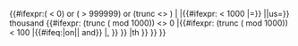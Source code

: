 <includeonly><!-- 
-->{{#ifexpr:({{{1}}} < 0) or ({{{1}}} > 999999) or (trunc {{{1}}} <> {{{1}}})<!--
   -->|{{error|{{tlx|Ordinal to word/0 to 999999}}: value "{{{1}}}" is not a natural number in the range 0 to 999,999}}<!--
   -->|{{#ifexpr:{{{1}}} < 1000<!--
      -->|{{Ordinal to word/0 to 999|{{{1}}}|us={{{us|}}}|zeroth{{#ifeq:{{{zeroth|}}}|{{{zeroth|-}}}||x}}={{{zeroth|}}}}}<!--
      -->|{{Cardinal to word/0 to 999|{{#expr: trunc ({{{1}}} div 1000)}}|us={{{us|}}}}} thousand<!--
       -->{{#ifexpr: (trunc ({{{1}}} mod 1000)) <> 0<!--
         -->|{{#ifexpr: (trunc ({{{1}}} mod 1000)) < 100<!--
            -->|{{#ifeq:{{{us|off}}}|on||&#32;and}}<!--
            -->|,<!--
          -->}}<!--
          -->&#32;{{Ordinal to word/0 to 999|us={{{us|}}}|{{#expr: {{{1}}} mod 1000}}}}<!--
         -->|th<!--
       -->}}<!-- end if mod 1000
    -->}}<!-- end if < 1000
-->}}<!--end if < 0 or > 999999
--></includeonly><noinclude>
{{documentation}}
<!-- PLEASE ADD CATEGORIES AND INTERWIKI LINKS TO THE DOC PAGE -->
</noinclude>